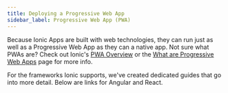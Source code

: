 ```yaml
---
title: Deploying a Progressive Web App
sidebar_label: Progressive Web App (PWA)
---
```



<head>
  <title>Deploying A Progressive Web Application (PWA) | PWA Deployment</title>
  <meta
    name="description"
    content="Ionic Applications are built with web technologies that run just as well as a Progressive Web App as they do a native app. Learn how to deploy a PWA with Ionic."
  />
</head>

Because Ionic Apps are built with web technologies, they can run just as well as a Progressive Web App as they can a native app. Not sure what PWAs are? Check out Ionic's <a href="https://ionicframework.com/pwa" target="_blank">PWA Overview</a> or the [What are Progressive Web Apps](../core-concepts/what-are-progressive-web-apps.mdx) page for more info.

For the frameworks Ionic supports, we've created dedicated guides that go into more detail. Below are links for Angular and React.

<DocsCards>
  <DocsCard header="Angular" href="../angular/pwa" img={require('./_assets/img/angular.svg').default}></DocsCard>
  <DocsCard header="React" href="../react/pwa" img={require('./_assets/img/react.svg').default}></DocsCard>
</DocsCards>
